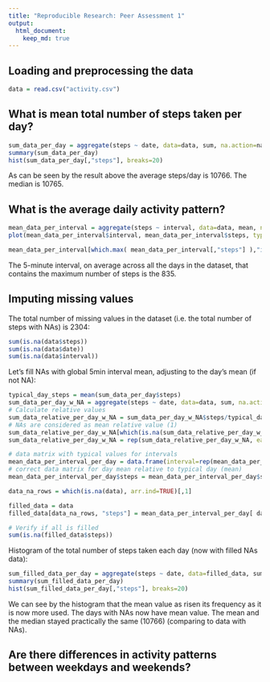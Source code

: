 ```yaml
---
title: "Reproducible Research: Peer Assessment 1"
output: 
  html_document:
    keep_md: true
---
```



## Loading and preprocessing the data
```r
data = read.csv("activity.csv")
```

## What is mean total number of steps taken per day?
```r
sum_data_per_day = aggregate(steps ~ date, data=data, sum, na.action=na.omit)
summary(sum_data_per_day)
hist(sum_data_per_day[,"steps"], breaks=20)
```

As can be seen by the result above the average steps/day is 10766.
The median is 10765.


## What is the average daily activity pattern?
```r
mean_data_per_interval = aggregate(steps ~ interval, data=data, mean, na.action=na.omit)
plot(mean_data_per_interval$interval, mean_data_per_interval$steps, type = "l")
```

```r
mean_data_per_interval[which.max( mean_data_per_interval[,"steps"] ),"interval"]
```

The 5-minute interval, on average across all the days in the dataset, that contains the maximum number of steps is the 835.


## Imputing missing values

The total number of missing values in the dataset (i.e. the total number of steps with NAs) is 2304:

```r
sum(is.na(data$steps))
sum(is.na(data$date))
sum(is.na(data$interval))
```

Let's fill NAs with global 5min interval mean, adjusting to the day's mean (if not NA):

```r
typical_day_steps = mean(sum_data_per_day$steps)
sum_data_per_day_w_NA = aggregate(steps ~ date, data=data, sum, na.action=na.pass)
# Calculate relative values
sum_data_relative_per_day_w_NA = sum_data_per_day_w_NA$steps/typical_day_steps
# NAs are considered as mean relative value (1)
sum_data_relative_per_day_w_NA[which(is.na(sum_data_relative_per_day_w_NA), arr.ind=TRUE)] = 1
sum_data_relative_per_day_w_NA = rep(sum_data_relative_per_day_w_NA, each=288)

# data matrix with typical values for intervals
mean_data_per_interval_per_day = data.frame(interval=rep(mean_data_per_interval$interval, times = length(unique(data$date))), steps= rep(mean_data_per_interval$steps, times = length(unique(data$date))))
# correct data matrix for day mean relative to typical day (mean)
mean_data_per_interval_per_day$steps = mean_data_per_interval_per_day$steps * sum_data_relative_per_day_w_NA

data_na_rows = which(is.na(data), arr.ind=TRUE)[,1]

filled_data = data
filled_data[data_na_rows, "steps"] = mean_data_per_interval_per_day[ data_na_rows, "steps"]

# Verify if all is filled
sum(is.na(filled_data$steps))
```

Histogram of the total number of steps taken each day (now with filled NAs data): 

```r
sum_filled_data_per_day = aggregate(steps ~ date, data=filled_data, sum, na.action=na.omit)
summary(sum_filled_data_per_day)
hist(sum_filled_data_per_day[,"steps"], breaks=20)
```

We can see by the histogram that the mean value as risen its frequency as it is now more used. The days with NAs now have mean value.
The mean and the median stayed practically the same (10766) (comparing to data with NAs).

## Are there differences in activity patterns between weekdays and weekends?
